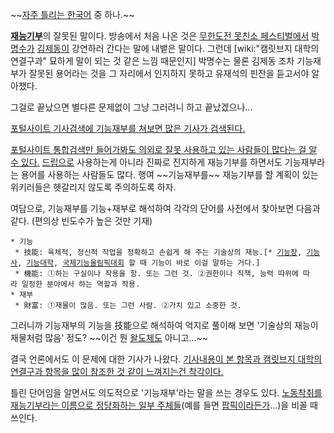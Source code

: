 ~~[[자주 틀리는 한국어]] 중 하나.~~

'''[[재능기부]]'''의 잘못된 말이다. 방송에서 처음 나온 것은 [[무한도전 못친소 페스티벌]]에서 [[박명수]]가 [[김제동]]이 강연하러 간다는 말에 내뱉은 말이다. 그런데 [wiki:"캠릿브지 대학의 연결구과" 묘하게 말이 되는 것 같은 느낌 때문인지] 박명수는 물론 김제동 조차 기능재부가 잘못된 용어라는 것을 그 자리에서 인지하지 못하고 유재석의 핀잔을 듣고서야 알아챘다.

그걸로 끝났으면 별다른 문제없이 그냥 그러려니 하고 끝났겠으나...

[http://news.naver.com/main/search/search.nhn?query=%B1%E2%B4%C9%C0%E7%BA%CE&st=news.all&q_enc=EUC-KR&r_enc=UTF-8&r_format=xml&rp=none&sm=all.basic&ic=all&so=rel.dsc&detail=0&pd=1&start=1&display=20&dnaSo=rel.dsc  포털사이트 기사검색에 기능재부를 쳐보면 많은 기사가 검색된다.]

[http://search.naver.com/search.naver?sm=tab_hty.top&where=nexearch&ie=utf8&query=%EA%B8%B0%EB%8A%A5%EC%9E%AC%EB%B6%80 포털사이트 통합검색만 들어가봐도 의외로 잘못 사용하고 있는 사람들이 많다는 걸 알 수 있다.] [[드립]]으로 사용하는게 아니라 진짜로 진지하게 재능기부를 하면서도 기능재부라는 용어를 사용하는 사람들도 많다. 행여 ~~기능재부를~~ 재능기부를 할 계획이 있는 위키러들은 헷갈리지 않도록 주의하도록 하자. 

여담으로, 기능재부를 기능+재부로 해석하여 각각의 단어를 사전에서 찾아보면 다음과 같다. (편의상 빈도수가 높은 것만 기재)
 * 기능
  * 技能: 육체적, 정신적 작업을 정확하고 손쉽게 해 주는 기술상의 재능.[* [[기능장]], [[기능사]], [[기능대학]], [[국제기능올림픽대회]] 할 때 기능이 바로 이걸 말하는 거다.]
  * 機能: ①하는 구실이나 작용을 함. 또는 그런 것. ②권한이나 직책, 능력 따위에 따라 일정한 분야에서 하는 역할과 작용.
 * 재부
  * 財富: ①재물이 많음. 또는 그런 사람. ②가치 있고 소중한 것.

그러니까 기능재부의 기능을 技能으로 해석하여 억지로 풀이해 보면 '기술상의 재능이 재물처럼 많음' 정도? ~~이건 뭔 [[왈도체]]도 아니고...~~

결국 언론에서도 이 문제에 대한 기사가 나왔다. [http://news.naver.com/main/read.nhn?mode=LSD&mid=sec&sid1=102&oid=096&aid=0000328683 기사내용이 본 항목과 캠릿브지 대학의 연결구과 항목을 많이 참조한 것 같이 느껴지는건 착각이다.]

틀린 단어임을 알면서도 의도적으로 '기능재부'라는 말을 쓰는 경우도 있다. [[노동착취]]를 [[열정 페이 계산법|재능기부라는 이름으로 정당화하는 일부 주체들]](예를 들면 [[팝픽 착취현황 폭로 사건|팝픽]]이라든가...)을 비꼴 때 쓰인다.
